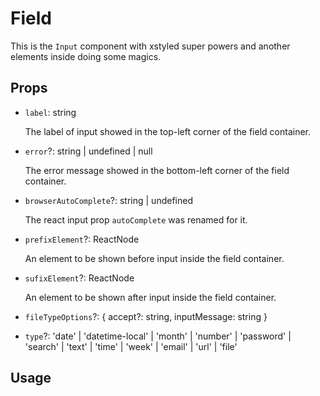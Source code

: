 


<Meta title='Components/Field' />

# Field

This is the `Input` component with xstyled super powers and another elements inside doing some magics.

## Props

- `label`: string

  The label of input showed in the top-left corner of the field container.

- `error`?: string | undefined | null

  The error message showed in the bottom-left corner of the field container.

- `browserAutoComplete`?: string | undefined

  The react input prop `autoComplete` was renamed for it.

- `prefixElement`?: ReactNode

  An element to be shown before input inside the field container.

- `sufixElement`?: ReactNode

  An element to be shown after input inside the field container.

- `fileTypeOptions`?: {
  accept?: string,
  inputMessage: string
  }

- `type`?: 'date'
  | 'datetime-local'
  | 'month'
  | 'number'
  | 'password'
  | 'search'
  | 'text'
  | 'time'
  | 'week'
  | 'email'
  | 'url'
  | 'file'

## Usage

<Canvas>
  <Field name='cat-name' type='url' label='Cat Name' w='400px' />
</Canvas>

<Canvas>
  <Field name='date' type='date' label='Date' w='400px' />
</Canvas>

<Canvas>
  <Field name='month' type='month' label='Month' w='400px' />
</Canvas>

<Canvas>
  <Field name='text' type='text' label='Cat Name' error='This is an error' w='400px' />
</Canvas>

<Canvas>
  <Field
    name='text'
    type='text'
    label='Minimalist Field'
    w='400px'
    styleMode='minimalist'
    placeholder='placeholder'
  />
</Canvas>

<Canvas>
  <Field
    name='file'
    fileTypeOptions={{
      accept: 'image/png, image/jpeg',
      inputMessage: 'Enter a file',
    }}
    type='file'
    label='Cat Photo'
    w='400px'
  />
</Canvas>
